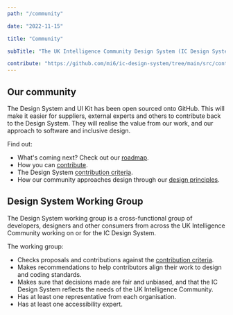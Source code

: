 ```yaml
---
path: "/community"

date: "2022-11-15"

title: "Community"

subTitle: "The UK Intelligence Community Design System (IC Design System) is a community effort endorsed across the UK Intelligence Community."

contribute: "https://github.com/mi6/ic-design-system/tree/main/src/content/structured/community/index.mdx"
---
```


## Our community

The Design System and UI Kit has been open sourced onto GitHub. This will make it easier for suppliers, external experts and others to contribute back to the Design System. They will realise the value from our work, and our approach to software and inclusive design.

Find out:

- What's coming next? Check out our [ roadmap](/community/roadmap).
- How you can [contribute](/community/contribute).
- The Design System [contribution criteria](/community/contribute-criteria).
- How our community approaches design through our [design principles](/get-started/design-principles).

## Design System Working Group

The Design System working group is a cross-functional group of developers, designers and other consumers from across the UK Intelligence Community working on or for the IC Design System.

The working group:

- Checks proposals and contributions against the [contribution criteria](/community/contribute-criteria).
- Makes recommendations to help contributors align their work to design and coding standards.
- Makes sure that decisions made are fair and unbiased, and that the IC Design System reflects the needs of the UK Intelligence Community.
- Has at least one representative from each organisation.
- Has at least one accessibility expert.
